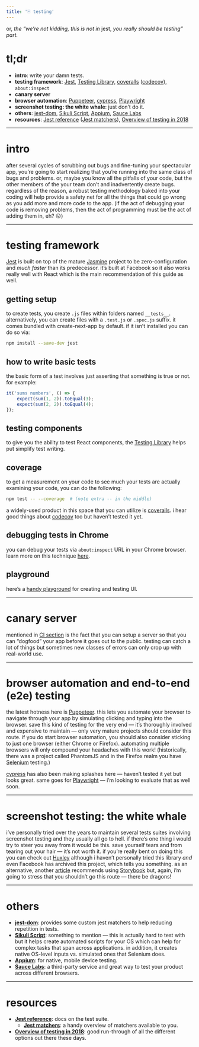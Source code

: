 ```yaml
---
title: '🃏 testing'
---
```


or, *the “we’re not kidding, this is not in* jest, *you really should be testing” part.*

# tl;dr
- **intro**: write your damn tests.
- **testing framework**: [Jest](https://jestjs.io/), [Testing Library,](https://testing-library.com/) [coveralls](https://coveralls.io/) ([codecov](https://about.codecov.io/)), `about:inspect`
- **canary server**
- **browser automation**: [Puppeteer](https://github.com/GoogleChrome/puppeteer), [cypress](https://www.cypress.io/), [Playwright](https://playwright.dev/)
- **screenshot testing: the white whale**: just don’t do it.
- **others**: [jest-dom](https://github.com/gnapse/jest-dom), [Sikuli Script](http://www.sikuli.org/), [Appium](http://appium.io/), [Sauce Labs](https://saucelabs.com/)
- **resources**: [Jest reference](https://jestjs.io/docs/getting-started) ([Jest matchers](https://jestjs.io/docs/en/expect.html)), [Overview of testing in 2018](https://medium.com/welldone-software/an-overview-of-javascript-testing-in-2018-f68950900bc3)


----------
# intro

after several cycles of scrubbing out bugs and fine-tuning your spectacular app, you’re going to start realizing that you’re running into the same class of bugs and problems. or, maybe you know all the pitfalls of your code, but the other members of the your team don’t and inadvertently create bugs. regardless of the reason, a robust testing methodology baked into your coding will help provide a safety net for all the things that could go wrong as you add more and more code to the app. (if the act of debugging your code is removing problems, then the act of programming must be the act of adding them in, eh? 😛)


----------
# testing framework

[Jest](https://jestjs.io/) is built on top of the mature [Jasmine](https://jasmine.github.io/) project to be zero-configuration and *much faster* than its predecessor. it’s built at Facebook so it also works really well with React which is the main recommendation of this guide as well.


## getting setup

to create tests, you create `.js` files within folders named `__tests__`. alternatively, you can create files with a `.test.js` or `.spec.js` suffix. it comes bundled with create-next-app by default. if it isn’t installed you can do so via:

```sh
npm install --save-dev jest
```


## how to write basic tests

the basic form of a test involves just asserting that something is true or not. for example:

```js
it('sums numbers', () => {
    expect(sum(1, 2)).toEqual(3);
    expect(sum(2, 2)).toEqual(4);
});
```


## testing components

to give you the ability to test React components, the [Testing Library](https://testing-library.com/) helps put simplify test writing.


## coverage

to get a measurement on your code to see much your tests are actually examining your code, you can do the following:

```sh
npm test -- --coverage  # (note extra -- in the middle)
```

a widely-used product in this space that you can utilize is [coveralls](https://coveralls.io/). i hear good things about [codecov](https://about.codecov.io/) too but haven’t tested it yet.


## debugging tests in Chrome

you can debug your tests via `about:inspect` URL in your Chrome browser. learn more on this technique [here](https://facebook.github.io/create-react-app/docs/debugging-tests).


## playground

here’s a [handy playground](https://testing-playground.com/) for creating and testing UI.


----------
# canary server

mentioned in [CI section](/workflow-and-collaboration#continuous-integration---continuous-deployment--CI-CD-) is the fact that you can setup a server so that you can “dogfood” your app before it goes out to the public. testing can catch a lot of things but sometimes new classes of errors can only crop up with real-world use.


----------
# browser automation and end-to-end (e2e) testing

the latest hotness here is [Puppeteer](https://github.com/GoogleChrome/puppeteer). this lets you automate your browser to navigate through your app by simulating clicking and typing into the browser. save this kind of testing for the very end — it’s thoroughly involved and expensive to maintain — only very mature projects should consider this route. if you do start browser automation, you should also consider sticking to just one browser (either Chrome or Firefox). automating multiple browsers will only compound your headaches with this work! (historically, there was a project called PhantomJS and in the Firefox realm you have [Selenium](https://www.seleniumhq.org/) testing.)

[cypress](https://www.cypress.io/) has also been making splashes here — haven’t tested it yet but looks great.
same goes for [Playwright](https://playwright.dev/) — i’m looking to evaluate that as well soon.


----------
# screenshot testing: the white whale

i’ve personally tried over the years to maintain several tests suites involving screenshot testing and they usually all go to hell. if there’s one thing i would try to steer you away from it would be this. save yourself tears and from tearing out your hair — it’s not worth it. if you’re really bent on doing this you can check out [Huxley](https://github.com/facebookarchive/huxley) although i haven’t personally tried this library *and* even Facebook has archived this project, which tells you something. as an alternative, another [article](https://medium.com/bleeding-edge/screenshot-testing-with-react-and-storybook-19ab7e49ec92) recommends using [Storybook](https://storybook.js.org/) but, again, i’m going to stress that you shouldn’t go this route — there be dragons!


----------
# others
- [**jest-dom**](https://github.com/gnapse/jest-dom): provides some custom jest matchers to help reducing repetition in tests.
- [**Sikuli Script**](http://www.sikuli.org/): something to mention — this is actually hard to test with but it helps create automated scripts for your OS which can help for complex tasks that span across applications. in addition, it creates native OS-level inputs vs. simulated ones that Selenium does.
- [**Appium**](http://appium.io/): for native, mobile device testing.
- [**Sauce Labs**](https://saucelabs.com/): a third-party service and great way to test your product across different browsers.


----------
# resources
- [**Jest reference**](https://jestjs.io/docs/getting-started): docs on the test suite.
    - [**Jest matchers**](https://jestjs.io/docs/en/expect.html): a handy overview of matchers available to you.
- [**Overview of testing in 2018**](https://medium.com/welldone-software/an-overview-of-javascript-testing-in-2018-f68950900bc3): good run-through of all the different options out there these days.
